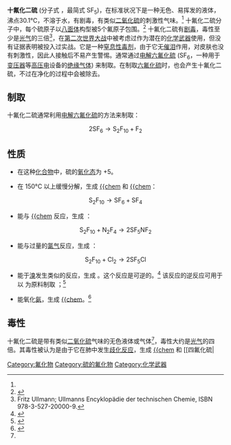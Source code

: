 {{Chembox
| Watchedfields = changed
|  ImageFile = Disulfur-decafluoride-2D-dimensions.png
|   ImageSize = 210px
|   ImageName = 十氟化二硫的分子结构
|  ImageFileR1 = Disulfur-decafluoride-3D-vdW.png
|   ImageSizeR1 = 110px
|   ImageNameR1 = 十氟化二硫分子的比例模型
|  ImageFileL1 = Disulfur-decafluoride-3D-balls.png
|   ImageSizeL1 = 130px
|   ImageNameL1 = 十氟化二硫分子的球棍模型
|  PIN = Disulfur decafluoride
|  SystematicName = Decafluoro-1λ<sup>6</sup>,2λ<sup>6</sup>-disulfane
| Section1 = {{Chembox Identifiers
| CASNo = 5714-22-7
| CASNo_Ref = {{cascite|changed|??}}
|   PubChem  =  62586
|    PubChem_Ref  = {{Pubchemcite}}|   ChemSpiderID  =  56348
|    ChemSpiderID_Ref  = {{Chemspidercite}}|   EINECS  =  227-204-4
|   MeSHName  =  Disulfur+decafluoride
|   SMILES  =  FS(F)(F)(F)(F)S(F)(F)(F)(F)F
|   InChI  =  1S/F10S2/c1-11(2,3,4,5)12(6,7,8,9)10
|   InChIKey  =  BPFZRKQDXVZTFD-UHFFFAOYSA-N
}}
| Section2 = {{Chembox Properties
|   Formula = S<sub>2</sub>F<sub>10</sub>
|   MolarMass = 254.1
|   Density = 2.08 g/cm<sup>3</sup>
|   MeltingPtC = -53 
|   BoilingPtC = 30.1
|   Appearance = 无色液体
|   Odor = 有类似[[二氧化硫|二氧化硫]]的气味<ref name="odor">[http://www.cdc.gov/niosh/npg/npgd0579.html CDC - NIOSH Pocket Guide to Chemical Hazards]</ref>
|   Solubility = 不溶<Ref>http://www.chemicalbook.com/ChemicalProductProperty_EN_CB0751782.htm</ref>
  }}
| Section3 = {{Chembox Hazards
|   MainHazards = 有毒
|   {{NFPA 704}}
|   NFPA-H = 4
|   NFPA-F = 3
|   NFPA-R = 2
|   NFPA-O = 
  }}
}}
'''十氟化二硫''' (分子式 {{化學式|硫|2|氟|10}}，最简式 SF<sub>5</sub>)，在标准状况下是一种无色、易挥发的液体，沸点30.1℃，不溶于水，有剧毒，有类似[[二氧化硫|二氧化硫]]的刺激性气味。<ref name="odor"/> 十氟化二硫分子中，每个硫原子以[[八面体|八面体]]构型被5个氟原子包围。<ref name="Harvey Bauer 1953 pp. 2840–2846">{{cite journal | last=Harvey | first=R. B. | last2=Bauer | first2=S. H. | title=An Electron Diffraction Study of Disulfur Decafluoride | journal=Journal of the American Chemical Society | publisher=American Chemical Society (ACS) | volume=75 | issue=12 | year=1953 | issn=0002-7863 | doi=10.1021/ja01108a015 | pages=2840–2846}}</ref> 十氟化二硫有[[剧毒|剧毒]]，毒性至少是[[光气|光气]]的三倍<ref>Fritz Ullmann; Ullmanns Encyklopädie der technischen Chemie, ISBN 978-3-527-20000-9.</ref>，在[[第二次世界大战|第二次世界大战]]中被考虑过作为潜在的[[化学武器|化学武器]]使用，但没有证据表明被投入过实战。它是一种[[窒息性毒剂|窒息性毒剂]]，由于它无[[催泪|催泪]]作用，对皮肤也没有刺激性，因此人接触后不易产生警惕。通常通过[[电解|电解]][[六氟化硫|六氟化硫]] (SF<sub>6</sub>，一种用于[[变压器|变压器]]等[[高压电|高压电]]设备的[[绝缘气体|绝缘气体]]) 来制取。在制取[[六氟化硫|六氟化硫]]时，也会产生十氟化二硫，不过在净化的过程中会被除去。

==制取==
十氟化二硫通常利用[[电解|电解]][[六氟化硫|六氟化硫]]的方法来制取：

:<math>\mathrm{2 SF_6 \to S_2 F_{10} + F_2}</math>

==性质==

* 在这种[[化合物|化合物]]中，硫的[[氧化态|氧化态]]为 +5。

* 在 150°C 以上缓慢分解，生成 [[六氟化硫|{{chem]] 和 [[四氟化硫|{{chem]]：

:<math>\mathrm{S_2 F_{10} \to SF_6 + SF_4}</math>

* 能与 [[四氟肼|{{chem]] 反应，生成 {{chem|SF|5|NF|2}}：

:<math>\mathrm{S_2F_{10} + N_2F_4 \to 2 SF_5NF_2}</math>

* 能与过量的[[氯|氯气]]反应，生成 {{chem|SF|5|Cl}}：

:<math>\mathrm{S_2F_{10} + Cl_2 \to 2 SF_5Cl}</math>

* 能于[[溴|溴]]发生类似的反应，生成 {{chem|SF|5|Br}}。这个反应是可逆的。<ref name="Cohen MacDiarmid 1965 pp. 1782–1785">{{cite journal | last=Cohen | first=Bernard | last2=MacDiarmid | first2=Alan G. | title=Chemical Properties of Disulfur Decafluoride | journal=Inorganic Chemistry | publisher=American Chemical Society (ACS) | volume=4 | issue=12 | year=1965 | issn=0020-1669 | doi=10.1021/ic50034a025 | pages=1782–1785}}</ref> 该反应的逆反应可用于以 {{chem|SF|5|Br}} 为原料制取 {{chem|S|2|F|10}}；<ref name="Winter Nixon Gard 1998 pp. 85–86">{{cite journal | last=Winter | first=R. | last2=Nixon | first2=P.G. | last3=Gard | first3=G.L. | title=A new preparation of disulfur decafluoride | journal=Journal of Fluorine Chemistry | publisher=Elsevier BV | volume=87 | issue=1 | year=1998 | issn=0022-1139 | doi=10.1016/s0022-1139(97)00096-1 | pages=85–86}}</ref>

* 能氧化[[氨|氨]]，生成 [[三氟化硫氮|{{chem]]。<ref>{{cite book | title = Biological Interactions of Sulfur Compounds | author = Mitchell, S. | publisher = CRC Press | year = 1996 | isbn = 0-7484-0245-4 | page = 14 }}</ref>

== 毒性 ==
十氟化二硫是带有类似[[二氧化硫|二氧化硫]]气味的无色液体或气体<ref name="odor"/>，毒性大约是[[光气|光气]]的四倍。其毒性被认为是由于它在肺中发生[[歧化反应|歧化反应]]，生成 [[六氟化硫|{{chem]] 和 [[四氟化硫|{{chem]]；{{chem|SF|6}} 较不活泼，而 {{chem|SF|4}} 能与肺中的水反应，生成[[亚硫酸|亚硫酸]]和[[氢氟酸|氢氟酸]]<ref>{{cite book | title = A Bridge not Attacked: Chemical Warfare Civilian Research During World War II | url = https://archive.org/details/bridgenotattacke0000john | author = Johnston, H. | publisher = World Scientific | year = 2003 | isbn = 981-238-153-8 | pages = [https://archive.org/details/bridgenotattacke0000john/page/33 33]–36 }}</ref>，伤害人体：

: <math>\mathrm{SF_{4} + 3H_{2}O \to H_{2}SO_{3} + 4 HF}</math>

因为十氟化二硫不溶于水，也不溶于大多数水溶液。<ref>{{Cite web |url=http://www.chemicalbook.com/ChemicalProductProperty_EN_CB0751782.htm |title=存档副本 |accessdate=2014-02-10 |archive-date=2014-02-22 |archive-url=https://web.archive.org/web/20140222154502/http://www.chemicalbook.com/ChemicalProductProperty_EN_CB0751782.htm |dead-url=no }}</ref>

== 参考文献 ==
{{Reflist|30em}}

==外部链接==
* {{cite web | url = http://www.cdc.gov/niosh/pel88/5714-22.html | title = Sulfur Pentaflu | work = 1988 OSHA PEL Project | publisher = CDC NIOSH | accessdate = 2014-02-10 | archive-date = 2014-02-21 | archive-url = https://web.archive.org/web/20140221202129/http://www.cdc.gov/niosh/pel88/5714-22.html | dead-url = no }}

{{-}}
{{化學武器}}

[[Category:氟化物|Category:氟化物]]
[[Category:硫的氟化物|Category:硫的氟化物]]

[[Category:化学武器|Category:化学武器]]